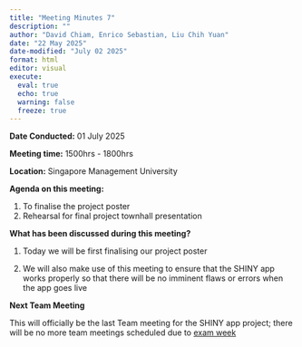 ```yaml
---
title: "Meeting Minutes 7"
description: ""
author: "David Chiam, Enrico Sebastian, Liu Chih Yuan"
date: "22 May 2025"
date-modified: "July 02 2025"
format: html
editor: visual
execute: 
  eval: true
  echo: true
  warning: false
  freeze: true
---
```


**Date Conducted:** 01 July 2025

**Meeting time:** 1500hrs - 1800hrs

**Location:** Singapore Management University

**Agenda on this meeting:**

1.  To finalise the project poster
2.  Rehearsal for final project townhall presentation

**What has been discussed during this meeting?**

1.  Today we will be first finalising our project poster

2.  We will also make use of this meeting to ensure that the SHINY app works properly so that there will be no imminent flaws or errors when the app goes live

**Next Team Meeting**

This will officially be the last Team meeting for the SHINY app project; there will be no more team meetings scheduled due to [exam week](https://courses.smu.edu.sg/sites/courses.smu.edu.sg/files/PG%20Academic%20Calendars%20%28BRC%20Programmes%29%20AY2025-26_1.pdf)
